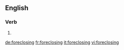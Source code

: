==English==

===Verb===
{{head|en}}

# {{present participle of|foreclose|lang=en}}

[[de:foreclosing]]
[[fr:foreclosing]]
[[it:foreclosing]]
[[vi:foreclosing]]